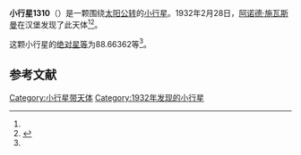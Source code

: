 {{Infobox planet
| bgcolour = #FFFFC0
| name = 1310 Villigera
| symbol = 
| image = 
| caption = 
| discovery = yes
| discovery_ref = 
| discoverer = [[阿诺德·施瓦斯曼|阿诺德·施瓦斯曼]]
| discovery_site = [[汉堡|汉堡]] 
| discovered = 1932年2月28日
| designations = yes
| mp_name = 
| named_after = 
| alt_names = 1932 DB/ 1964 TC
| mp_category = [[越火小行星|越火小行星]]
| orbit_ref = <ref name="a">[http://ssd.jpl.nasa.gov/sbdb.cgi?sstr=1310 1310 Villigera] {{Wayback|url=http://ssd.jpl.nasa.gov/sbdb.cgi?sstr=1310 |date=20210721182154 }}，小行星數據庫瀏覽器（JPL Small-Body Database Browser）－[[美国国家航空航天局|美国国家航空航天局]]喷气推进实验室</ref>
| epoch = 2456400.5 (2013年4月18日更新)
| aphelion = {{convert|3.2436835|AU|km|3|abbr=on|lk=out}}
| perihelion = {{convert|1.5402801|AU|km|3|abbr=on}}
| semimajor = {{convert|2.3919818|AU|km|3|abbr=on}}
| eccentricity = 0.3560653
| period = 1351.248537 [[日|日]]<br />3.7[[儒略年|儒略年]]
| avg_speed = 
| inclination = 21.07583
| asc_node = 357.34547
| mean_anomaly = 
| arg_peri = 88.66362
| satellites = 
| physical_characteristics = yes
| dimensions = 
| mass = 
| density = 
| surface_grav = 
| escape_velocity = 
| sidereal_day = 
| axial_tilt = 
| pole_ecliptic_lat = 
| pole_ecliptic_lon = 
| albedo = 
| temperatures= 
| temp_name1 = 
| mean_temp_1 = 
| max_temp_1 = 
| temp_name2 = 
| max_temp_2 = 
| spectral_type = 
| abs_magnitude = 88.66362
}}

'''小行星1310'''（{{lang-en|1310 Villigera}}）是一颗围绕[[太阳|太阳]][[公转|公转]]的[[小行星|小行星]]。1932年2月28日，[[阿诺德·施瓦斯曼|阿诺德·施瓦斯曼]]在汉堡发现了此天体<ref name="a" /><ref>{{cite news|title=小行星列表|url=http://cfa-www.harvard.edu/iau/lists/NumberedMPs.txt|accessdate=2013-07-08|newspaper=哈佛大学|archive-date=2008-05-17|archive-url=https://web.archive.org/web/20080517010638/http://cfa-www.harvard.edu/iau/lists/NumberedMPs.txt|dead-url=no}}</ref>。

这颗小行星的[[绝对星等|绝对星等]]为88.66362等<ref name="a" />。

==参考文献==
{{reflist}}
{{Minor Planet Number|[[小行星1309|小行星1309]]|[[小行星1311|小行星1311]]}}

{{小天体}}

[[Category:小行星带天体|Category:小行星带天体]]
[[Category:1932年发现的小行星|Category:1932年发现的小行星]]

{{asteroid-stub}}